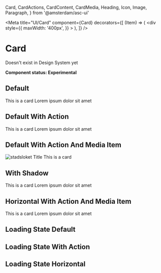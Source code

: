   Card,
  CardActions,
  CardContent,
  CardMedia,
  Heading,
  Icon,
  Image,
  Paragraph,
} from '@amsterdam/asc-ui'

<Meta
  title="UI/Card"
  component={Card}
  decorators={[
    (Item) => (
      <div
        style={{
          maxWidth: '400px',
        }}
      >
        <Item />
      </div>
    ),
  ]}
/>

# Card

Doesn't exist in Design System yet

**Component status: Experimental**

## Default

<Preview>
  <Story name="Default">
    <Card maxWidth={250}>
      <CardContent>
        <Heading as="h6">This is a card</Heading>
        <Paragraph>Lorem ipsum dolor sit amet</Paragraph>
      </CardContent>
    </Card>
  </Story>
</Preview>

## Default With Action

<Preview>
  <Story name="Default With Action">
    <Card maxWidth={250}>
      <CardContent>
        <Heading as="h6">This is a card</Heading>
        <Paragraph>Lorem ipsum dolor sit amet</Paragraph>
      </CardContent>
      <CardActions>
        <Icon size={15}>
          <ChevronRight />
        </Icon>
      </CardActions>
    </Card>
  </Story>
</Preview>

## Default With Action And Media Item

<Preview>
  <Story name="Default With Action And Media Item">
    <Card maxWidth={250}>
      <CardMedia>
        <Image src="https://picsum.photos/300/200/" alt="stadsloket" square />
      </CardMedia>
      <CardContent>
        <Heading as="h6">Title</Heading>
        <Paragraph>This is a card</Paragraph>
      </CardContent>
      <CardActions>
        <Icon size={15}>
          <ChevronRight />
        </Icon>
      </CardActions>
    </Card>
  </Story>
</Preview>

## With Shadow

<Preview>
  <Story name="With Shadow">
    <Card maxWidth={250} backgroundColor="level2" shadow>
      <CardContent>
        <Heading as="h6">This is a card</Heading>
        <Paragraph>Lorem ipsum dolor sit amet</Paragraph>
      </CardContent>
      <CardActions>
        <Icon size={15}>
          <ChevronRight />
        </Icon>
      </CardActions>
    </Card>
  </Story>
</Preview>

## Horizontal With Action And Media Item

<Preview>
  <Story name="Horizontal With Action And Media Item">
    <Card maxWidth={450} horizontal>
      <CardMedia maxWidth={100} backgroundColor="level2">
        <Icon size={25}>
          <Download />
        </Icon>
      </CardMedia>
      <CardContent>
        <Heading as="h6">This is a card</Heading>
        <Paragraph>Lorem ipsum dolor sit amet</Paragraph>
      </CardContent>
      <CardActions>
        <Icon size={15}>
          <ChevronRight />
        </Icon>
      </CardActions>
    </Card>
  </Story>
</Preview>

## Loading State Default

<Preview>
  <Story name="Loading State Default">
    <Card maxWidth={250} isLoading>
      <CardContent>
        <Heading as="h6" />
        <Paragraph />
      </CardContent>
    </Card>
  </Story>
</Preview>

## Loading State With Action

<Preview>
  <Story name="Loading State With Action">
    <Card maxWidth={250} isLoading>
      <CardContent>
        <Heading as="h6" />
        <Paragraph />
      </CardContent>
      <CardActions>
        <Icon size={15}>
          <ChevronRight />
        </Icon>
      </CardActions>
    </Card>
  </Story>
</Preview>

## Loading State Horizontal

<Preview>
  <Story name="Loading State Horizontal">
    <Card maxWidth={450} horizontal isLoading>
      <CardMedia backgroundColor="level2">
        <Icon size={25}>
          <Download />
        </Icon>
      </CardMedia>
      <CardContent>
        <Heading as="h6" />
        <Paragraph />
      </CardContent>
      <CardActions>
        <Icon size={15}>
          <ChevronRight />
        </Icon>
      </CardActions>
    </Card>
  </Story>
</Preview>

